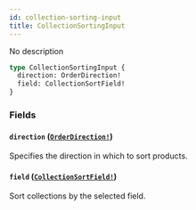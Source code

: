 ```yaml
---
id: collection-sorting-input
title: CollectionSortingInput
---
```


No description

```graphql
type CollectionSortingInput {
  direction: OrderDirection!
  field: CollectionSortField!
}
```

### Fields

#### `direction` ([`OrderDirection!`](/developer/api-reference/enums/order-direction.mdx))

Specifies the direction in which to sort products.

#### `field` ([`CollectionSortField!`](/developer/api-reference/enums/collection-sort-field.mdx))

Sort collections by the selected field.
